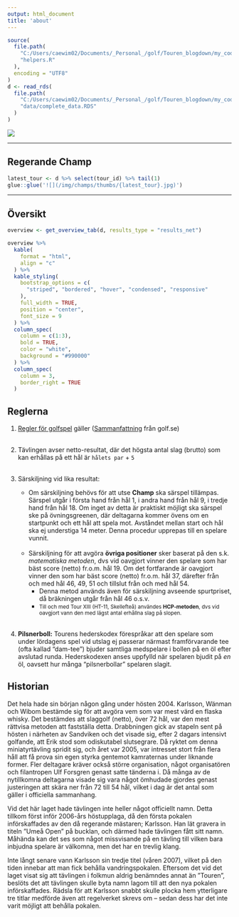---
output: html_document
title: 'about'
---
```{r source-data, include=FALSE}
source(
  file.path(
    "C:/Users/caewim02/Documents/_Personal_/golf/Touren_blogdown/my_code",
    "helpers.R"
  ),
  encoding = "UTF8"
)
d <- read_rds(
  file.path(
    "C:/Users/caewim02/Documents/_Personal_/golf/Touren_blogdown/my_code",
    "data/complete_data.RDS"
  )
)
```

![](/img/logo/logo200.gif)

--------------------------------------------------------------------------------

## Regerande Champ
```{r, echo=FALSE, results='asis', comment=FALSE}
latest_tour <- d %>% select(tour_id) %>% tail(1)
glue::glue('![](/img/champs/thumbs/{latest_tour}.jpg)')
```


--------------------------------------------------------------------------------

## Översikt
```{r, echo=FALSE}
overview <- get_overview_tab(d, results_type = "results_net")

overview %>%
  kable(
    format = "html",
    align = "c"
  ) %>%
  kable_styling(
    bootstrap_options = c(
      "striped", "bordered", "hover", "condensed", "responsive"
    ),
    full_width = TRUE,
    position = "center",
    font_size = 9
  ) %>%
  column_spec(
    column = c(1:3),
    bold = TRUE,
    color = "white",
    background = "#990000"
  ) %>%
  column_spec(
    column = 3,
    border_right = TRUE
  )
```



## Reglerna

1. [Regler för golfspel](https://www.randa.org/sv-se/rog/2019/pages/the-rules-of-golf)
   gäller 
   ([Sammanfattning](https://golf.se/for-spelaren/regler--handicap/regler/) 
    från golf.se)
    <br><br>
   
2. Tävlingen avser netto-resultat, där det högsta antal slag (brutto) som kan 
   erhållas på ett hål är `hålets par` + `5` 
   <br><br>
   
4. Särskiljning vid lika resultat: <br>
      * Om särskiljning behövs för att utse **Champ** ska särspel tillämpas. 
        Särspel utgår i första hand från hål 1, i andra hand från hål 9, i 
        tredje hand från hål 18. Om inget av detta är praktiskt möjligt ska 
        särspel ske på övningsgreenen, där deltagarna kommer övens om en 
        startpunkt och ett hål att spela mot. Avståndet mellan start och hål ska
        ej understiga 14 meter. Denna procedur upprepas till en spelare vunnit.
        <br><br>
      * Särskiljning för att avgöra **övriga positioner** sker baserat på den 
        s.k. *matematiska metoden*, dvs vid oavgjort vinner den spelare som har 
        bäst score (netto) fr.o.m. hål 19. Om det fortfarande är oavgjort vinner 
        den som har bäst score (netto) fr.o.m. hål 37, därefter från och med 
        hål 46, 49, 51 och tillslut från och med hål 54.
          * Denna metod används även för särskiljning avseende spurtpriset, då 
            bräkningen utgår från hål 46 o.s.v.
          * <small> Till och med Tour XIII (HT-11, Skellefteå) användes 
            **HCP-metoden**, dvs vid oavgjort vann den med lägst antal erhållna 
            slag på slopen.</small>
        <br><br>
        
5. **Pilsnerboll:** Tourens hederskodex förespråkar att den spelare som under
   lördagens spel vid utslag ej passerar närmast framförvarande tee (ofta 
   kallad "dam-tee") bjuder samtliga medspelare i bollen på en öl efter 
   avslutad runda. Hederskodexen anses uppfylld när spelaren bjudit på *en* öl, 
   oavsett hur många "pilsnerbollar" spelaren slagit.


## Historian
Det hela hade sin början någon gång under hösten 2004. Karlsson, Wänman och
Wibom bestämde sig för att avgöra vem som var mest värd en flaska whisky. Det
bestämdes att slaggolf (netto), över 72 hål, var den mest rättvisa metoden att
fastställa detta. Drabbningen gick av stapeln sent på hösten i närheten av
Sandviken och det visade sig, efter 2 dagars intensivt golfande, att Erik stod
som odiskutabel slutsegrare. Då ryktet om denna miniatyrtävling spridit sig,
och året var 2005, var intresset stort från flera håll att få prova sin egen
styrka gentemot kamraternas under liknande former. Fler deltagare kräver också
större organisation, något organisatören och filantropen Ulf Forsgren genast
satte tänderna i. Då många av de nytillkomna deltagarna visade sig vara något
ömhudade gjordes genast justeringen att skära ner från 72 till 54 hål, vilket
i dag är det antal som gäller i officiella sammanhang.

Vid det här laget hade tävlingen inte heller något officiellt namn. Detta
tillkom först inför 2006-års höstupplaga, då den första pokalen införskaffades
av den då regerande mästaren; Karlsson. Han lät gravera in titeln ”Umeå Open”
på bucklan, och därmed hade tävlingen fått sitt namn. Måhända kan det ses som
något missvisande på en tävling till vilken bara inbjudna spelare är välkomna,
men det har en trevlig klang.

Inte långt senare vann Karlsson sin tredje titel (våren 2007), vilket på den
tiden innebar att man fick behålla vandringspokalen. Eftersom det vid det
laget visat sig att tävlingen i folkmun aldrig benämndes annat än ”Touren”,
beslöts det att tävlingen skulle byta namn lagom till att den nya pokalen
införskaffades. Rädsla för att Karlsson snabbt skulle plocka hem ytterligare
tre titlar medförde även att regelverket skrevs om – sedan dess har det inte
varit möjligt att behålla pokalen.


